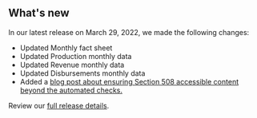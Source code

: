## What's new

In our latest release on March 29, 2022, we made the following changes:

- Updated <Link href="/fact-sheet" linkType="default">Monthly fact sheet</Link>
- Updated <Link href="/downloads/production-by-month/" linkType="default">Production monthly data</Link>
- Updated <Link href="/downloads/revenue/" linkType="default">Revenue monthly data</Link>
- Updated <Link href="/downloads/disbursements-by-month/" linkType="default">Disbursements monthly data</Link>
- Added a [blog post about ensuring Section 508 accessible content beyond the automated checks.](https://blog-nrrd.doi.gov)






Review our [full release details](https://github.com/ONRR/nrrd/releases).
